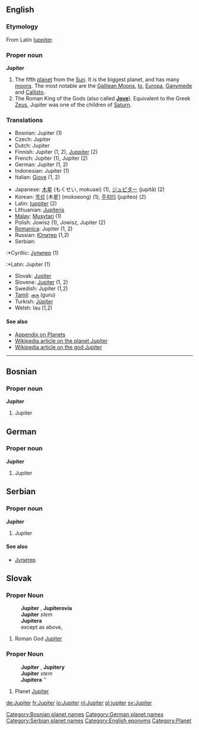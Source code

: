 ==English==

===Etymology===
From Latin [[Iuppiter]].

{{Wikipedia}}

===Proper noun===
'''Jupiter'''

# The fifth [[planet]] from the [[Sun]].  It is the biggest planet, and has many [[moon|moons]].  The most notable are the [[Galilean Moons]], [[Io]], [[Europa]], [[Ganymede]] and [[Callisto]].
# The Roman King of the Gods (also called '''[[Jove]]''').  Equivalent to the Greek [[Zeus]], Jupiter was one of the children of [[Saturn]].

===Translations===
{{top}}
*Bosnian: Jupiter {{m}} (1)
*Czech: Jupiter {{m}}
*Dutch: Jupiter
*Finnish: Jupiter (1, 2), [[Juppiter]] (2)
*French: Jupiter {{f}} (1), Jupiter {{m}} (2)
*German: Jupiter {{m}} (1, 2)
*Indonesian: Jupiter (1)
*Italian: [[Giove]] (1, 2)
{{mid}}
*Japanese: [[木星]] (もくせい, mokusei) (1), [[ジュピター]] (jupitā) (2)
*Korean: [[목성]] [木星] (mokseong) (1), [[주피터]] (jupiteo) (2)
*Latin: [[Iuppiter]] {{m}} (2)
*Lithuanian: [[Jupiteris]] {{m}}
*[[w:Malay language|Malay]]: [[Musytari]] (1)
*Polish: Jowisz {{m}} (1), Jowisz, Jupiter {{m}} (2)
*[[Romanica]]: Jupiter {{m}} (1, 2)
*Russian: [[Юпитер]] {{m}} (1,2)
*Serbian:
:*Cyrillic: [[Јупитер]] {{m}} (1)
:*Latin: Jupiter {{m}} (1)
*Slovak: [[Jupiter#Slovak|Jupiter]] {{m}}
*Slovene: [[Jupiter]] {{m}} (1, 2)
*Swedish: Jupiter (1,2)
*[[Tamil]]: [[குரு]] (guru)
*Turkish: [[Jüpiter]]
*Welsh: Iau {{m}} (1,2)
{{bottom}}

==== See also ====
*[[Wiktionary_Appendix:Planets|Appendix on Planets]]
*[[w:Jupiter_(planet)| Wikipedia article on the planet Jupiter]]
*[[w:Jupiter_(god)| Wikipedia article on the god Jupiter]]

----

==Bosnian==
===Proper noun===
'''Jupiter''' {{m}}
#Jupiter
[[Category:Bosnian planet names]]

==German==
===Proper noun===
'''Jupiter''' {{m}}
#Jupiter
[[Category:German planet names]]

==Serbian==
===Proper noun===
'''Jupiter''' {{m}}
#Jupiter
====See also====
*[[Јупитер]]
[[Category:Serbian planet names]]

==Slovak==
===Proper Noun===
:'''Jupiter''' {{m}}, '''Jupiterovia''' {{p}}
:'''Jupiter''' ''stem''
:'''Jupitera''' ''{{gensg}}''
:except as above, {{decpat}} {{chlap}}
# Roman God [[Jupiter#English|Jupiter]]
===Proper Noun===
:'''Jupiter''' {{m}}, '''Jupitery''' {{p}}
:'''Jupiter''' ''stem''
:'''Jupitera''' ''{{gensg}}
:{{decpat}} {{dub}}
# Planet [[Jupiter#English|Jupiter]]

[[Category:English eponyms]]
[[Category:Planet]]

[[de:Jupiter]]
[[fr:Jupiter]]
[[io:Jupiter]]
[[nl:Jupiter]]
[[pl:jupiter]]
[[sv:Jupiter]]